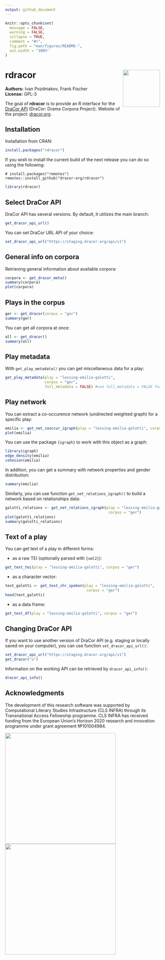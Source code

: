 ```yaml
---
output: github_document
---
```


<!-- README.md is generated from README.Rmd. Please edit that file -->

```r
knitr::opts_chunk$set(
  message = FALSE,
  warning = FALSE,
  collapse = TRUE,
  comment = "#>",
  fig.path = "man/figures/README-",
  out.width = "100%"
)
```
# rdracor <img src="man/figures/logo.png" align="right" width="120" />

<!-- badges: start -->
<!-- badges: end -->

**Authors:** Ivan Pozdniakov, Frank Fischer<br />
**License:** GPL-3

The goal of **rdracor** is to provide an R interface for the [DraCor API](https://dracor.org/documentation/api) (DraCor: Drama Corpora Project). Website of the project: [dracor.org](https://dracor.org).

## Installation

Installation from CRAN:

``` r
install.packages("rdracor")
```

If you wish to install the current build of the next release you can do so using the following:

```
# install.packages("remotes")
remotes::install_github("dracor-org/rdracor")
```

```r
library(rdracor)
```

## Select DraCor API

DraCor API has several versions. By default, it utilizes the main branch:

```r
get_dracor_api_url()
```

You can set DraCor URL API of your choice:

```r
set_dracor_api_url("https://staging.dracor.org/api/v1")
```


## General info on corpora

Retrieving general information about available corpora:

```r
corpora <- get_dracor_meta()
summary(corpora)
plot(corpora)
```

## Plays in the corpus

```r
ger <- get_dracor(corpus = "ger")
summary(ger)
```

You can get all corpora at once:

```r
all <- get_dracor()
summary(all)
```

## Play metadata

With `get_play_metadata()` you can get miscellaneous data for a play:

```r
get_play_metadata(play = "lessing-emilia-galotti", 
                  corpus = "ger",
                  full_metadata = FALSE) #use full_metadata = FALSE for faster download 
```


## Play network

You can extract a co-occurence network (undirected weighted graph) for a 
specific play:

```r
emilia <- get_net_cooccur_igraph(play = "lessing-emilia-galotti", corpus = "ger")
plot(emilia)
```

You can use the package `{igraph}` to work with this object as a graph:

```r
library(igraph)
edge_density(emilia)
cohesion(emilia)
```

In addition, you can get a summary with network properties and gender 
distribution:  

```r
summary(emilia)
```

Similarly, you can use function `get_net_relations_igraph()` to build a network
based on relationships data:

```r
galotti_relations <- get_net_relations_igraph(play = "lessing-emilia-galotti",
                                               corpus = "ger")
plot(galotti_relations)
summary(galotti_relations)
```

## Text of a play

You can get text of a play in different forms:

- as a raw TEI (optionally parsed with `{xml2}`):

```r
get_text_tei(play = "lessing-emilia-galotti", corpus = "ger")
```

- as a character vector:

```r
text_galotti <- get_text_chr_spoken(play = "lessing-emilia-galotti",
                                     corpus = "ger")
head(text_galotti)
```

- as a data frame:

```r
get_text_df(play = "lessing-emilia-galotti", corpus = "ger")
```

## Changing DraCor API

If you want to use another version of DraCor API (e.g. staging or locally saved on your computer), you can use function `set_dracor_api_url()`:

```r
set_dracor_api_url("https://staging.dracor.org/api/v1")
get_dracor("u")
```

Information on the working API can be retrieved by `dracor_api_info()`:

```r
dracor_api_info()
```


## Acknowledgments

The development of this research software was supported by Computational 
Literary Studies Infrastructure (CLS INFRA) through its Transnational Access 
Fellowship programme. CLS INFRA has received funding from the European Union’s 
Horizon 2020 research and innovation programme under grant agreement №101004984.

<img src="man/figures/CLS.png" align="left" width="360" />

<img src="man/figures/Flag_of_Europe.png" align="left" width="360" />

